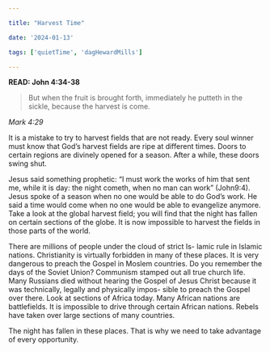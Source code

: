 ```yaml
---

title: "Harvest Time"

date: '2024-01-13'

tags: ['quietTime', 'dagHewardMills']

---
```


**READ: John 4:34-38**

>But when the fruit is brought forth, immediately he putteth in the sickle, because the harvest is come.

*Mark 4:29*

It is a mistake to try to harvest fields that are not ready. Every soul winner must know that God’s harvest fields are ripe at different times. Doors to certain regions are divinely opened for a season. After a while, these doors swing shut.

Jesus said something prophetic: “I must work the works of him that sent me, while it is day: the night cometh, when no man can work” (John9:4). Jesus spoke of a season when no one would be able to do God’s work. He said a time would come when no one would be able to evangelize anymore. Take a look at the global harvest field; you will find that the night has fallen on certain sections of the globe. It is now impossible to harvest the fields in those parts of the world.

There are millions of people under the cloud of strict Is- lamic rule in Islamic nations. Christianity is virtually forbidden in many of these places. It is very dangerous to preach the Gospel in Moslem countries. Do you remember the days of the Soviet Union? Communism stamped out all true church life. Many Russians died without hearing the Gospel of Jesus Christ because it was technically, legally and physically impos- sible to preach the Gospel over there. Look at sections of Africa today. Many African nations are battlefields. It is impossible to drive through certain African nations. Rebels have taken over large sections of many countries.

The night has fallen in these places. That is why we need to take advantage of every opportunity.